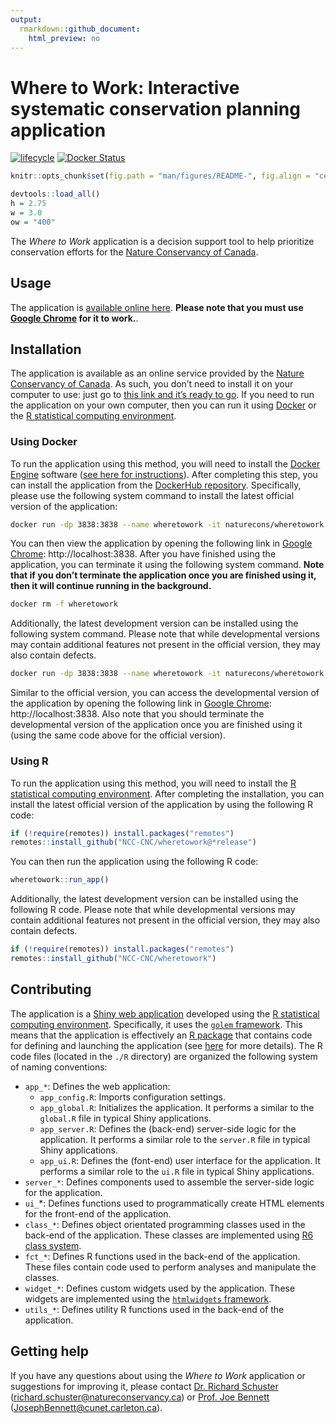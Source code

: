 ```yaml
---
output:
  rmarkdown::github_document:
    html_preview: no
---
```


<!--- README.md is generated from README.Rmd. Please edit that file -->

# Where to Work: Interactive systematic conservation planning application

[![lifecycle](https://img.shields.io/badge/Lifecycle-experimental-orange.svg)](https://lifecycle.r-lib.org/articles/stages.html)
[![Docker Status](https://img.shields.io/docker/cloud/build/naturecons/wheretowork?label=Docker%20build)](https://hub.docker.com/r/naturecons/wheretowork)
```r
knitr::opts_chunk$set(fig.path = "man/figures/README-", fig.align = "center")
```

```r
devtools::load_all()
h = 2.75
w = 3.0
ow = "400"
```

The _Where to Work_ application is a decision support tool to help prioritize conservation efforts for the [Nature Conservancy of Canada](https://natureconservancy.ca/en/).

## Usage

The application is [available online here](https://natureconservancy.ca/en/). **Please note that you must use [Google Chrome](https://www.google.com/chrome/) for it to work.**.

## Installation

The application is available as an online service provided by the [Nature Conservancy of Canada](https://natureconservancy.ca/en/). As such, you don't need to install it on your computer to use: just go to [this link and it's ready to go](https://natureconservancy.ca/en/). If you need to run the application on your own computer, then you can run it using [Docker](https://www.docker.com/) or the [R statistical computing environment](https://www.r-project.org/).

### Using Docker

To run the application using this method, you will need to install the [Docker Engine](https://www.docker.com/) software ([see here for instructions](https://docs.docker.com/get-docker/)). After completing this step, you can install the application from the [DockerHub repository](https://hub.docker.com/repository/docker/naturecons/wheretowork). Specifically, please use the following system command to install the latest official version of the application:

```bash
docker run -dp 3838:3838 --name wheretowork -it naturecons/wheretowork:latest
```

You can then view the application by opening the following link in [Google Chrome](https://www.google.com/chrome/): http://localhost:3838. After you have finished using the application, you can terminate it using the following system command. **Note that if you don't terminate the application once you are finished using it, then it will continue running in the background.**

```bash
docker rm -f wheretowork
```

Additionally, the latest development version can be installed using the following system command. Please note that while developmental versions may contain additional features not present in the official version, they may also contain defects.

```bash
docker run -dp 3838:3838 --name wheretowork -it naturecons/wheretowork:devel
```

Similar to the official version, you can access the developmental version of the application by opening the following link in [Google Chrome](https://www.google.com/chrome/): http://localhost:3838. Also note that you should terminate the developmental version of the application once you are finished using it (using the same code above for the official version).

### Using R

To run the application using this method, you will need to install the [R statistical computing environment](https://www.r-project.org/). After completing the installation, you can install the latest official version of the application by using the following R code:

```r
if (!require(remotes)) install.packages("remotes")
remotes::install_github("NCC-CNC/wheretowork@*release")
```

You can then run the application using the following R code:

```r
wheretowork::run_app()
```

Additionally, the latest development version can be installed using the following R code. Please note that while developmental versions may contain additional features not present in the official version, they may also contain defects.

```r
if (!require(remotes)) install.packages("remotes")
remotes::install_github("NCC-CNC/wheretowork")
```

## Contributing

The application is a [Shiny web application](https://mastering-shiny.org/) developed using the [R statistical computing environment](https://www.r-project.org/). Specifically, it uses the [`golem` framework](https://thinkr-open.github.io/golem/). This means that the application is effectively an [R package](https://r-pkgs.org/) that contains code for defining and launching the application (see [here](https://engineering-shiny.org/) for more details). The R code files (located in the `./R` directory) are organized the following system of naming conventions:

* `app_*`: Defines the web application:
    * `app_config.R`: Imports configuration settings.
    * `app_global.R`: Initializes the application. It performs a similar to the `global.R` file in typical Shiny applications.
    * `app_server.R`: Defines the (back-end) server-side logic for the application. It performs a similar role to the `server.R` file in typical Shiny applications.
    * `app_ui.R`: Defines the (font-end) user interface for the application. It performs a similar role to the `ui.R` file in typical Shiny applications.
* `server_*`: Defines components used to assemble the server-side logic for the application.
* `ui_`*: Defines functions used to programmatically create HTML elements for the front-end of the application.
* `class_*`: Defines object orientated programming classes used in the back-end of the application. These classes are implemented using [R6 class system](https://r6.r-lib.org/).
* `fct_*`:  Defines R functions used in the back-end of the application. These files contain code used to perform analyses and manipulate the classes.
* `widget_*`:  Defines custom widgets used by the application. These widgets are implemented using the [`htmlwidgets` framework](https://www.htmlwidgets.org/).
* `utils_*`: Defines utility R functions used in the back-end of the application.

## Getting help

If you have any questions about using the _Where to Work_ application or suggestions for improving it, please contact [Dr. Richard Schuster](https://www.richard-schuster.com/) ([richard.schuster@natureconservancy.ca](mailto:richard.schuster@natureconservancy.ca)) or [Prof. Joe Bennett](https://carleton.ca/bennett-lab/lab-members/) ([JosephBennett@cunet.carleton.ca](mailto:mailto:JosephBennett@cunet.carleton.ca)).

